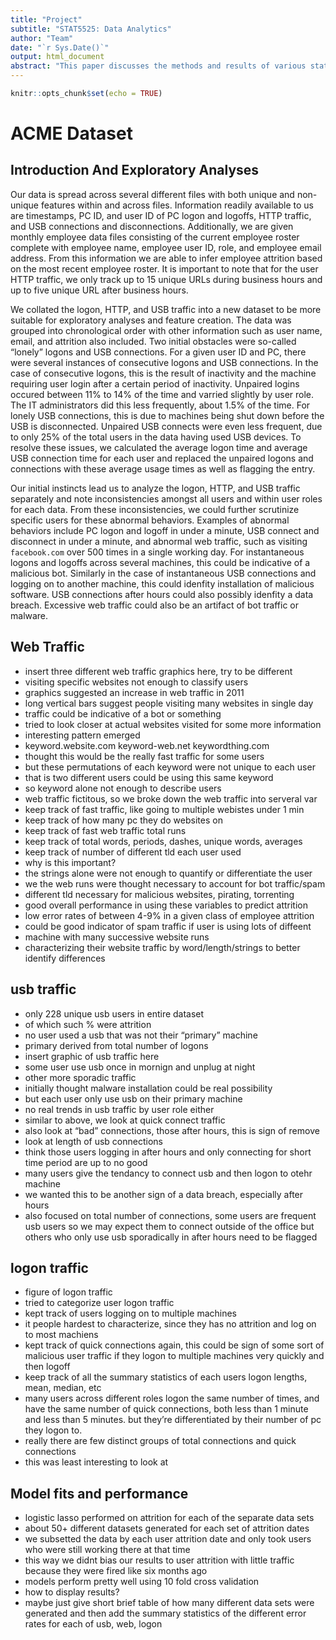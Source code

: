 ```yaml
---
title: "Project"
subtitle: "STAT5525: Data Analytics"
author: "Team"
date: "`r Sys.Date()`"
output: html_document
abstract: "This paper discusses the methods and results of various statistical learning techniques applied to unstructured data. We discuss our feature development and model performance in a business analytics setting."
---
```


```r
knitr::opts_chunk$set(echo = TRUE)
```

# ACME Dataset
## Introduction And Exploratory Analyses

Our data is spread across several different files with both unique and non-unique features within and across files. Information readily available to us are timestamps, PC ID, and user ID of PC logon and logoffs, HTTP traffic, and USB connections and disconnections. Additionally, we are given monthly employee data files consisting of the current employee roster complete with employee name, employee user ID, role, and employee email address. From this information we are able to infer employee attrition based on the most recent employee roster. It is important to note that for the user HTTP traffic, we only track up to 15 unique URLs during business hours and up to five unique URL after business hours.

We collated the logon, HTTP, and USB traffic into a new dataset to be more suitable for exploratory analyses and feature creation. The data was grouped into chronological order with other information such as user name, email, and attrition also included. Two initial obstacles were so-called "lonely" logons and USB connections. For a given user ID and PC, there were several instances of consecutive logons and USB connections. In the case of consecutive logons, this is the result of inactivity and the machine requiring user login after a certain period of inactivity. Unpaired logins occured between 11% to 14% of the time and varried slightly by user role. The IT administrators did this less frequently, about 1.5% of the time. For lonely USB connections, this is due to machines being shut down before the USB is disconnected. Unpaired USB connects were even less frequent, due to only 25% of the total users in the data having used USB devices. To resolve these issues, we calculated the average logon time and average USB connection time for each user and replaced the unpaired logons and connections with these average usage times as well as flagging the entry. 

Our initial instincts lead us to analyze the logon, HTTP, and USB traffic separately and note inconsistencies amongst all users and within user roles for each data. From these inconsistencies, we could further scrutinize specific users for these abnormal behaviors. Examples of abnormal behaviors include PC logon and logoff in under a minute, USB connect and disconnect in under a minute, and abnormal web traffic, such as visiting `facebook.com` over 500 times in a single working day. For instantaneous logons and logoffs across several machines, this could be indicative of a malicious bot. Similarly in the case of instantaneous USB connections and logging on to another machine, this could idenfity installation of malicious software. USB connections after hours could also possibly idenfity a data breach. Excessive web traffic could also be an artifact of bot traffic or malware. 

## Web Traffic

- insert three different web traffic graphics here, try to be different
- visiting specific websites not enough to classify users
- graphics suggested an increase in web traffic in 2011
- long vertical bars suggest people visiting many websites in single day
- traffic could be indicative of a bot or something
- tried to look closer at actual websites visited for some more information
- interesting pattern emerged
- keyword.website.com keyword-web.net  keywordthing.com
- thought this would be the really fast traffic for some users
- but these permutations of each keyword were not unique to each user
- that is two different users could be using this same keyword
- so keyword alone not enough to describe users
- web traffic fictitous, so we broke down the web traffic into serveral var
- keep track of fast traffic, like going to multiple webistes under 1 min
- keep track of how many pc they do websites on
- keep track of fast web traffic total runs
- keep track of total words, periods, dashes, unique words, averages
- keep track of number of different tld each user used
- why is this important? 
- the strings alone were not enough to quantify or differentiate the user
- we the web runs were thought necessary to account for bot traffic/spam
- different tld necessary for malicious websites, pirating, torrenting
- good overall performance in using these variables to predict attrition
- low error rates of between 4-9% in a given class of employee attrition
- could be good indicator of spam traffic if user is using lots of diffeent
- machine with many successive website runs
- characterizing their website traffic by word/length/strings to better
  identify differences

## usb traffic

- only 228 unique usb users in entire dataset
- of which such % were attrition
- no user used a usb that was not their "primary" machine
- primary derived from total number of logons 
- insert graphic of usb traffic here
- some user use usb once in mornign and unplug at night
- other more sporadic traffic
- initially thought malware installation could be real possibility
- but each user only use usb on their primary machine
- no real trends in usb traffic by user role either
- similar to above, we look at quick connect traffic
- also look at "bad" connections, those after hours, this is sign of remove
- look at length of usb connections
- think those users logging in after hours and only connecting for short time
  period are up to no good
- many users give the tendancy to connect usb and then logon to otehr machine
- we wanted this to be another sign of a data breach, especially after hours
- also focused on total number of connections, some users are frequent usb
  users so we may expect them to connect outside of the office but others who
  only use usb sporadically in after hours need to be flagged

## logon traffic

- figure of logon traffic
- tried to categorize user logon traffic
- kept track of users logging on to multiple machines
- it people hardest to characterize, since they has no attrition and log on to
  most machiens
- kept track of quick connections again, this could be sign of some sort of
  malicious user traffic if they logon to multiple machines very quickly and
  then logoff
- keep track of all the summary statistics of each users logon lengths, mean,
  median, etc
- many users across different roles logon the same number of times, and have
  the same number of quick connections, both less than 1 minute and less than 5
  minutes. but they're differentiated by their number of pc they logon to. 
- really there are few distinct groups of total connections and quick
  connections
- this was least interesting to look at

## Model fits and performance

- logistic lasso performed on attrition for each of the separate data sets
- about 50+ different datasets generated for each set of attrition dates
- we subsetted the data by each user attrition date and only took users who
  were still working there at that time
- this way we didnt bias our results to user attrition with little traffic
  because they were fired like six months ago
- models perform pretty well using 10 fold cross validation
- how to display results?
- maybe just give short brief table of how many different data sets were
  generated and then add the summary statistics of the different error rates
  for each of usb, web, logon
